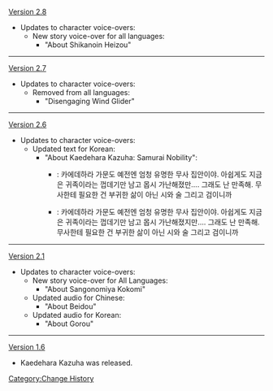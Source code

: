 [[Version 2.8]]
*Updates to character voice-overs:
**New story voice-over for all languages:
***"About Shikanoin Heizou"
----
[[Version 2.7]]
*Updates to character voice-overs:
**Removed from all languages:
***"Disengaging Wind Glider"
----
[[Version 2.6]]
* Updates to character voice-overs:
** Updated text for Korean:
*** "About Kaedehara Kazuha: Samurai Nobility":
**** {{Color|Old}}: 카에데하라 가문도 예전엔 엄청 유명한 무사 집안이야. 아쉽게도 지금은 귀족이라는 껍데기만 남고 몹시 가난해졌만…. 그래도 난 만족해. 무사한테 필요한 건 부귀한 삶이 아닌 시와 술 그리고 검이니까
**** {{Color|New}}: 카에데하라 가문도 예전엔 엄청 유명한 무사 집안이야. 아쉽게도 지금은 귀족이라는 껍데기만 남고 몹시 가난해졌지만…. 그래도 난 만족해. 무사한테 필요한 건 부귀한 삶이 아닌 시와 술 그리고 검이니까
----
[[Version 2.1]]
*Updates to character voice-overs:
**New story voice-over for All Languages:
***"About Sangonomiya Kokomi"
**Updated audio for Chinese:
***"About Beidou"
**Updated audio for Korean:
***"About Gorou"
----
[[Version 1.6]]
*Kaedehara Kazuha was released.
<noinclude>[[Category:Change History]]</noinclude>